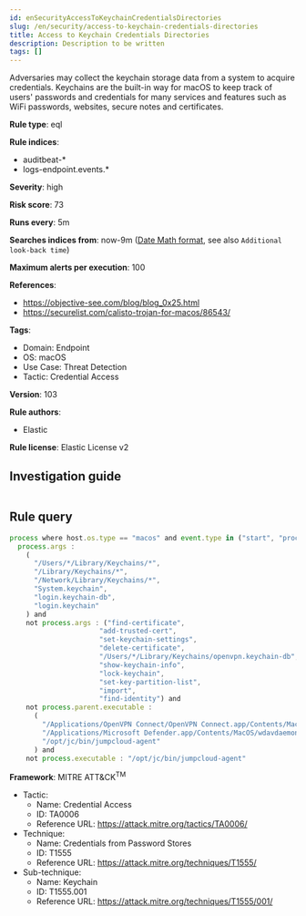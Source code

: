```yaml
---
id: enSecurityAccessToKeychainCredentialsDirectories
slug: /en/security/access-to-keychain-credentials-directories
title: Access to Keychain Credentials Directories
description: Description to be written
tags: []
---
```


<div id="access-to-keychain-credentials-directories"></div>

Adversaries may collect the keychain storage data from a system to acquire credentials. Keychains are the built-in way for macOS to keep track of users' passwords and credentials for many services and features such as WiFi passwords, websites, secure notes and certificates.

**Rule type**: eql

**Rule indices**: 

* auditbeat-*
* logs-endpoint.events.*

**Severity**: high

**Risk score**: 73

**Runs every**: 5m

**Searches indices from**: now-9m ([Date Math format](((ref))/common-options.html#date-math), see also <DocLink id="enSecurityRulesUiCreate" section="set-the-rules-schedule">`Additional look-back time`</DocLink>)

**Maximum alerts per execution**: 100

**References**: 

* https://objective-see.com/blog/blog_0x25.html
* https://securelist.com/calisto-trojan-for-macos/86543/

**Tags**: 

* Domain: Endpoint
* OS: macOS
* Use Case: Threat Detection
* Tactic: Credential Access

**Version**: 103

**Rule authors**: 

* Elastic

**Rule license**: Elastic License v2

## Investigation guide

```markdown

```

## Rule query

```js
process where host.os.type == "macos" and event.type in ("start", "process_started") and
  process.args :
    (
      "/Users/*/Library/Keychains/*",
      "/Library/Keychains/*",
      "/Network/Library/Keychains/*",
      "System.keychain",
      "login.keychain-db",
      "login.keychain"
    ) and
    not process.args : ("find-certificate",
                      "add-trusted-cert",
                      "set-keychain-settings",
                      "delete-certificate",
                      "/Users/*/Library/Keychains/openvpn.keychain-db",
                      "show-keychain-info",
                      "lock-keychain",
                      "set-key-partition-list",
                      "import",
                      "find-identity") and
    not process.parent.executable :
      (
        "/Applications/OpenVPN Connect/OpenVPN Connect.app/Contents/MacOS/OpenVPN Connect",
        "/Applications/Microsoft Defender.app/Contents/MacOS/wdavdaemon_enterprise.app/Contents/MacOS/wdavdaemon_enterprise",
        "/opt/jc/bin/jumpcloud-agent"
      ) and
    not process.executable : "/opt/jc/bin/jumpcloud-agent"

```

**Framework**: MITRE ATT&CK<sup>TM</sup>

* Tactic:
    * Name: Credential Access
    * ID: TA0006
    * Reference URL: https://attack.mitre.org/tactics/TA0006/
* Technique:
    * Name: Credentials from Password Stores
    * ID: T1555
    * Reference URL: https://attack.mitre.org/techniques/T1555/
* Sub-technique:
    * Name: Keychain
    * ID: T1555.001
    * Reference URL: https://attack.mitre.org/techniques/T1555/001/

